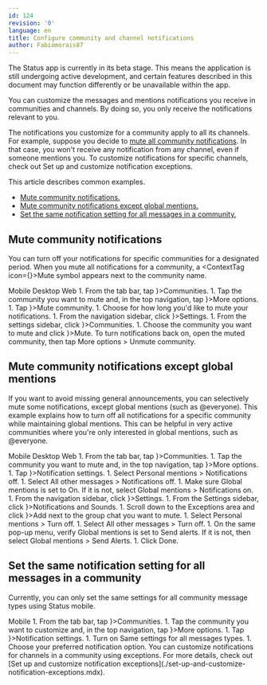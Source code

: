 ```yaml
---
id: 124
revision: '0'
language: en
title: Configure community and channel notifications
author: Fabiomorais87
---
```


<Admonition type="beta" status="Status app is currently in beta stage">
  The Status app is currently in its beta stage. This means the application is still undergoing active development, and certain features described in this document may function differently or be unavailable within the app.
</Admonition>

You can customize the messages and mentions notifications you receive in communities and channels. By doing so, you only receive the notifications relevant to you.

The notifications you customize for a community apply to all its channels. For example, suppose you decide to [mute all community notifications](#mute-community-notifications). In that case, you won't receive any notification from any channel, even if someone mentions you. To customize notifications for specific channels, check out Set up and customize notification exceptions.

This article describes common examples.

- [Mute community notifications.](#mute-community-notifications)
- [Mute community notifications except global mentions.](#mute-community-notifications-except-global-mentions)
- [Set the same notification setting for all messages in a community.](#set-the-same-notification-setting-for-all-messages-in-a-community)

## Mute community notifications

You can turn off your notifications for specific communities for a designated period. When you mute all notifications for a community, a <ContextTag icon={<NotificationMuteDesktopIcon />}>Mute</ContextTag> symbol appears next to the community name.

<Tabs defaultValue="Mobile">
  <TabsList size={32}>
    <TabsTrigger value="Mobile">
      Mobile
    </TabsTrigger>
    <TabsTrigger value="Desktop">
      Desktop
    </TabsTrigger>
    <TabsTrigger value="Web" disabled>
      Web
    </TabsTrigger>
  </TabsList>

  <TabsContent value="Mobile">
    1. From the tab bar, tap <ContextTag icon={<CommunitiesIcon />}>Communities</ContextTag>.
    1. Tap the community you want to mute and, in the top navigation, tap <ContextTag icon={<OptionsIcon />}>More options</ContextTag>.
    1. Tap <ContextTag icon={<ActivityCenterIcon />}>Mute community</ContextTag>.
    1. Choose for how long you'd like to mute your notifications.
  </TabsContent>

  <TabsContent value="Desktop">
    1. From the navigation sidebar, click <ContextTag icon={<SettingsDesktopIcon />}>Settings</ContextTag>.
    1. From the settings sidebar, click <ContextTag icon={<CommunitiesDesktopIcon />}>Communities</ContextTag>.
    1. Choose the community you want to mute and click <ContextTag icon={<NotificationDesktopIcon />}>Mute</ContextTag>.
  </TabsContent>
</Tabs>

<Admonition type="tip">
  To turn notifications back on, open the muted community, then tap <OptionsIcon /> More options > <MutedIcon /> Unmute community.
</Admonition>

## Mute community notifications except global mentions

If you want to avoid missing general announcements, you can selectively mute some notifications, except global mentions (such as <ContextTag>@everyone</ContextTag>). This example explains how to turn off all notifications for a specific community while maintaining global mentions. This can be helpful in very active communities where you're only interested in global mentions, such as <ContextTag>@everyone</ContextTag>.

<Tabs defaultValue="Mobile">
  <TabsList size={32}>
    <TabsTrigger value="Mobile">
      Mobile
    </TabsTrigger>
    <TabsTrigger value="Desktop">
      Desktop
    </TabsTrigger>
    <TabsTrigger value="Web" disabled>
      Web
    </TabsTrigger>
  </TabsList>

  <TabsContent value="Mobile">
    1. From the tab bar, tap <ContextTag icon={<CommunitiesIcon />}>Communities</ContextTag>.
    1. Tap the community you want to mute and, in the top navigation, tap <ContextTag icon={<OptionsIcon />}>More options</ContextTag>.
    1. Tap <ContextTag icon={<NotificationsIcon />}>Notification settings</ContextTag>.
    1. Select <ContextTag>Personal mentions</ContextTag> > <ContextTag>Notifications off</ContextTag>.
    1. Select <ContextTag>All other messages</ContextTag> > <ContextTag>Notifications off</ContextTag>.
    1. Make sure <ContextTag>Global mentions</ContextTag> is set to <ContextTag>On</ContextTag>. If it is not, select <ContextTag>Global mentions</ContextTag> > <ContextTag>Notifications on</ContextTag>.
  </TabsContent>

  <TabsContent value="Desktop">
    1. From the navigation sidebar, click <ContextTag icon={<SettingsDesktopIcon />}>Settings</ContextTag>.
    1. From the <ContextTag>Settings sidebar</ContextTag>, click <ContextTag icon={<NotificationDesktopIcon />}>Notifications and Sounds</ContextTag>.
    1. Scroll down to the <ContextTag>Exceptions</ContextTag> area and click <ContextTag icon={<AddDesktopIcon />}>Add</ContextTag> next to the group chat you want to mute.
    1. Select <ContextTag>Personal mentions</ContextTag> > <ContextTag>Turn off</ContextTag>.
    1. Select <ContextTag>All other messages</ContextTag> > <ContextTag>Turn off</ContextTag>.
    1. On the same pop-up menu, verify <ContextTag>Global mentions</ContextTag> is set to <ContextTag>Send alerts</ContextTag>.
       If it is not, then select <ContextTag>Global mentions</ContextTag> > <ContextTag>Send Alerts</ContextTag>.
    1. Click <ContextTag>Done</ContextTag>.
  </TabsContent>
</Tabs>

## Set the same notification setting for all messages in a community

Currently, you can only set the same settings for all community message types using Status mobile.

<Tabs defaultValue="Mobile">
  <TabsList size={32}>
    <TabsTrigger value="Mobile">
      Mobile
    </TabsTrigger>
  </TabsList>

  <TabsContent value="Mobile">
    1. From the tab bar, tap <ContextTag icon={<CommunitiesIcon />}>Communities</ContextTag>.
    1. Tap the community you want to customize and, in the top navigation, tap <ContextTag icon={<OptionsIcon />}>More options</ContextTag>.
    1. Tap <ContextTag icon={<NotificationsIcon />}>Notification settings</ContextTag>.
    1. Turn on <ContextTag>Same settings for all messages types</ContextTag>.
    1. Choose your preferred notification option.
  </TabsContent>
</Tabs>

<Admonition type="info">
  You can customize notifications for channels in a community using exceptions. For more details, check out [Set up and customize notification exceptions](./set-up-and-customize-notification-exceptions.mdx).
</Admonition>

